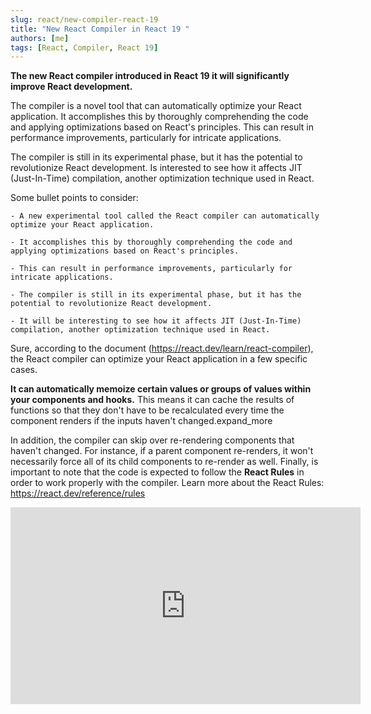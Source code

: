 ```yaml
---
slug: react/new-compiler-react-19
title: "New React Compiler in React 19 "
authors: [me]
tags: [React, Compiler, React 19]
---
```


**The new React compiler introduced in React 19 it will significantly improve React development.**

The compiler is a novel tool that can automatically optimize your React application. It accomplishes this by thoroughly comprehending the code and applying optimizations based on React's principles. This can result in performance improvements, particularly for intricate applications.

The compiler is still in its experimental phase, but it has the potential to revolutionize React development. Is interested to see how it affects JIT (Just-In-Time) compilation, another optimization technique used in React.

Some bullet points to consider:

    - A new experimental tool called the React compiler can automatically optimize your React application.

    - It accomplishes this by thoroughly comprehending the code and applying optimizations based on React's principles.

    - This can result in performance improvements, particularly for intricate applications.

    - The compiler is still in its experimental phase, but it has the potential to revolutionize React development.

    - It will be interesting to see how it affects JIT (Just-In-Time) compilation, another optimization technique used in React.

Sure, according to the document (https://react.dev/learn/react-compiler), the React compiler can optimize your React application in a few specific cases.

**It can automatically memoize certain values or groups of values within your components and hooks.** This means it can cache the results of functions so that they don't have to be recalculated every time the component renders if the inputs haven't changed.expand_more

In addition, the compiler can skip over re-rendering components that haven't changed. For instance, if a parent component re-renders, it won't necessarily force all of its child components to re-render as well. Finally, is important to note that the code is expected to follow the **React Rules** in order to work properly with the compiler. Learn more about the React Rules: https://react.dev/reference/rules

<iframe
  width="560"
  height="315"
  src="https://www.youtube.com/embed/Xo-ddmNGjY8?si=EfLo6F1IM1O7PUll"
  title="YouTube video player"
  frameborder="0"
  allow="accelerometer; autoplay; clipboard-write; encrypted-media; gyroscope; picture-in-picture; web-share"
  referrerpolicy="strict-origin-when-cross-origin"
  allowfullscreen
></iframe>
